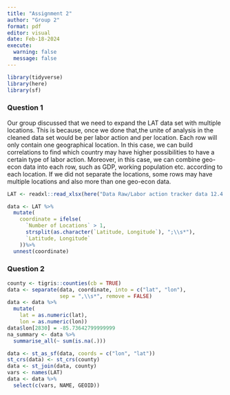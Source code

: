 ```yaml
---
title: "Assignment 2"
author: "Group 2"
format: pdf
editor: visual
date: Feb-18-2024
execute: 
  warning: false
  message: false
---
```


```r
library(tidyverse)
library(here)
library(sf)
```
### Question 1
Our group discussed that we need to expand the LAT data set with multiple locations. This is because, once we done that,the unite of analysis in the cleaned data set would be per labor action and per location. Each row will only contain one geographical location. 
In this case, we can build correlations to find which country may have higher possibilities to have a certain type of labor action. Moreover, in this case, we can combine geo-econ data into each row, such as GDP, working population etc. according to each location. If we did not separate the locations, some rows may have multiple locations and also more than one geo-econ data.
```r
LAT <- readxl::read_xlsx(here("Data Raw/Labor action tracker data 12.4.23.xlsx"))

data <- LAT %>%
  mutate(
    coordinate = ifelse(
      `Number of Locations` > 1,
      strsplit(as.character(`Latitude, Longitude`), ";\\s*"),
      `Latitude, Longitude`
    ))%>%  
  unnest(coordinate)
```
### Question 2
```r
county <- tigris::counties(cb = TRUE)
data <- separate(data, coordinate, into = c("lat", "lon"), 
                 sep = ",\\s*", remove = FALSE)
data <- data %>%
  mutate(
    lat = as.numeric(lat),
    lon = as.numeric(lon))
data$lon[2830] = -85.73642799999999
na_summary <- data %>%
  summarise_all(~ sum(is.na(.)))

data <- st_as_sf(data, coords = c("lon", "lat"))
st_crs(data) <- st_crs(county)
data <- st_join(data, county)
vars <- names(LAT)
data <- data %>%
  select(c(vars, NAME, GEOID))
```



